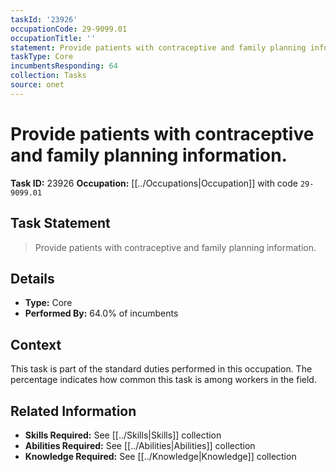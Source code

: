 ```yaml
---
taskId: '23926'
occupationCode: 29-9099.01
occupationTitle: ''
statement: Provide patients with contraceptive and family planning information.
taskType: Core
incumbentsResponding: 64
collection: Tasks
source: onet
---
```

# Provide patients with contraceptive and family planning information.

**Task ID:** 23926
**Occupation:** [[../Occupations|Occupation]] with code `29-9099.01`

## Task Statement

> Provide patients with contraceptive and family planning information.

## Details

- **Type:** Core
- **Performed By:** 64.0% of incumbents

## Context

This task is part of the standard duties performed in this occupation. The percentage indicates how common this task is among workers in the field.

## Related Information

- **Skills Required:** See [[../Skills|Skills]] collection
- **Abilities Required:** See [[../Abilities|Abilities]] collection
- **Knowledge Required:** See [[../Knowledge|Knowledge]] collection

